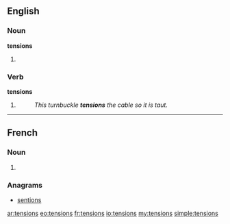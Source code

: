 ==English==

===Noun===
'''tensions'''

# {{plural of|tension}}

===Verb===
'''tensions'''

# {{third-person singular of|tension}}
#: ''This turnbuckle '''tensions''' the cable so it is taut.''

----

==French==

===Noun===
{{head|fr|plural}} {{f|p}}

# {{plural of|tension|lang=fr}}

===Anagrams===
* [[sentions#French|sentions]]

[[ar:tensions]]
[[eo:tensions]]
[[fr:tensions]]
[[io:tensions]]
[[my:tensions]]
[[simple:tensions]]